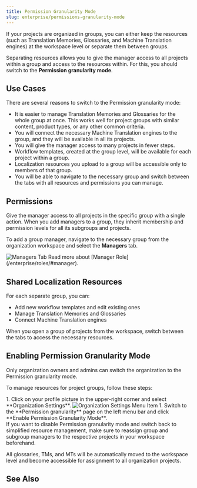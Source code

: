 ```yaml
---
title: Permission Granularity Mode
slug: enterprise/permissions-granularity-mode
---
```



If your projects are organized in groups, you can either keep the resources (such as Translation Memories, Glossaries, and Machine Translation engines) at the workspace level or separate them between groups.

Separating resources allows you to give the manager access to all projects within a group and access to the resources within. For this, you should switch to the **Permission granularity mode**.

## Use Cases

There are several reasons to switch to the Permission granularity mode:

* It is easier to manage Translation Memories and Glossaries for the whole group at once. This works well for project groups with similar content, product types, or any other common criteria.
* You will connect the necessary Machine Translation engines to the group, and they will be available in all its projects.
* You will give the manager access to many projects in fewer steps.
* Workflow templates, created at the group level, will be available for each project within a group.
* Localization resources you upload to a group will be accessible only to members of that group.
* You will be able to navigate to the necessary group and switch between the tabs with all resources and permissions you can manage.

## Permissions

Give the manager access to all projects in the specific group with a single action. When you add managers to a group, they inherit membership and permission levels for all its subgroups and projects.

To add a group manager, navigate to the necessary group from the organization workspace and select the **Managers** tab.

<Image src={managers} alt="Managers Tab" />

<ReadMore>
  Read more about [Manager Role](/enterprise/roles/#manager).
</ReadMore>

## Shared Localization Resources

For each separate group, you can:

* Add new workflow templates and edit existing ones
* Manage Translation Memories and Glossaries
* Connect Machine Translation engines

When you open a group of projects from the workspace, switch between the tabs to access the necessary resources.

<CardGrid>
  <LinkCard
    title="Glossary"
    href="/enterprise/glossary"
  />
  <LinkCard
    title="Translation Memory"
    href="/enterprise/translation-memory"
  />
  <LinkCard
    title="Machine Translation"
    href="/enterprise/machine-translation"
  />
  <LinkCard
    title="Workflows"
    href="/enterprise/workflows"
  />
</CardGrid>

## Enabling Permission Granularity Mode

Only organization owners and admins can switch the organization to the Permission granularity mode.

To manage resources for project groups, follow these steps:

<Steps>
  1. Click on your profile picture in the upper-right corner and select **Organization Settings**. <Image src={organizationSettingsMenuItem} alt="Organization Settings Menu Item" />
  1. Switch to the **Permission granularity** page on the left menu bar and click **Enable Permission Granularity Mode**.
</Steps>

<Aside type="caution">
  If you want to disable Permission granularity mode and switch back to simplified resource management, make sure to reassign group and subgroup managers to the respective projects in your workspace beforehand.
</Aside>

All glossaries, TMs, and MTs will be automatically moved to the workspace level and become accessible for assignment to all organization projects.

## See Also

<LinkCard
  title="Organization Settings"
  href="/enterprise/organization-settings"
/>

